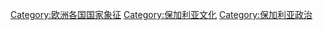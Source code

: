 [[Category:欧洲各国国家象征|Category:欧洲各国国家象征]]
[[Category:保加利亚文化|Category:保加利亚文化]]
[[Category:保加利亚政治|Category:保加利亚政治]]